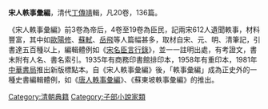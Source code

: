 {{Unreferenced |time=2017-02-07T11:45:56+00:00 }}
'''宋人軼事彙編'''，清代[[丁傳靖|丁傳靖]]輯，凡20卷，136篇。

《宋人軼事彙編》前3卷為帝后，4卷至19卷為臣民，記兩宋612人遺聞軼事，材料豐富，其中如[[歐陽修|歐陽修]]、[[蘇軾|蘇軾]]、[[岳飛|岳飛]]等人篇幅甚多，取材自宋、元、明、清筆記，引書達五百種以上，編輯體例如《[[宋名臣言行錄|宋名臣言行錄]]》，並一一註明出處，有考證文，書末附有人名、書名索引。1935年有商務印書館排印本，1958年有重印本，1981年[[中華書局|中華書局]]推出新版標點本。自《宋人軼事彙編》後，「軼事彙編」成為正史外的一種史書編輯體例，如《[[唐人軼事彙編|唐人軼事彙編]]》、《蘇東坡軼事彙編》的推出。
{{Historical-book-stub}}

[[Category:清朝典籍|Category:清朝典籍]]
[[Category:子部小說家類|Category:子部小說家類]]